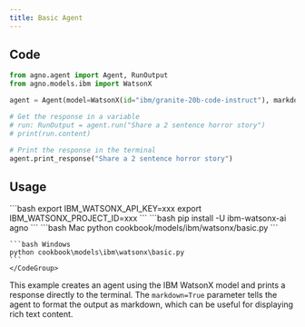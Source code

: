 ```yaml
---
title: Basic Agent
---
```


## Code

```python cookbook/models/ibm/watsonx/basic.py
from agno.agent import Agent, RunOutput
from agno.models.ibm import WatsonX

agent = Agent(model=WatsonX(id="ibm/granite-20b-code-instruct"), markdown=True)

# Get the response in a variable
# run: RunOutput = agent.run("Share a 2 sentence horror story")
# print(run.content)

# Print the response in the terminal
agent.print_response("Share a 2 sentence horror story")
```

## Usage

<Steps>
  <Snippet file="create-venv-step.mdx" />

  <Step title="Set your API key">
    ```bash
    export IBM_WATSONX_API_KEY=xxx
    export IBM_WATSONX_PROJECT_ID=xxx
    ```
  </Step>

  <Step title="Install libraries">
    ```bash
    pip install -U ibm-watsonx-ai agno
    ```
  </Step>

  <Step title="Run Agent">
    <CodeGroup>
    ```bash Mac
    python cookbook/models/ibm/watsonx/basic.py
    ```

    ```bash Windows
    python cookbook\models\ibm\watsonx\basic.py
    ```
    </CodeGroup>
  </Step>
</Steps>

This example creates an agent using the IBM WatsonX model and prints a response directly to the terminal. The `markdown=True` parameter tells the agent to format the output as markdown, which can be useful for displaying rich text content. 